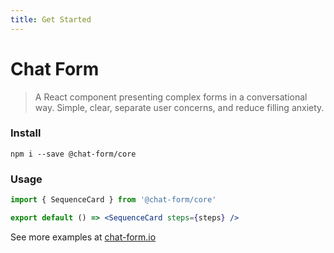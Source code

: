 ```yaml
---
title: Get Started
---
```


# Chat Form

> A React component presenting complex forms in a conversational way. Simple, clear, separate user concerns, and reduce filling anxiety.

### Install

```
npm i --save @chat-form/core
```

### Usage

```jsx
import { SequenceCard } from '@chat-form/core'

export default () => <SequenceCard steps={steps} />
```

See more examples at [chat-form.io](/SequenceCard)
